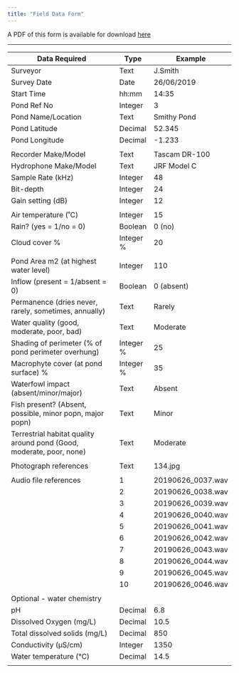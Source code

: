 ```yaml
---
title: "Field Data Form"
---
```



A PDF of this form is available for download [here](PAS_field_data_form_v2.pdf)

***


| **Data  Required**                                           | **Type**   | **Example**       |
| ------------------------------------------------------------ | ---------- | ----------------- |
| Surveyor                                                     | Text       | J.Smith           |
| Survey  Date                                                 | Date       | 26/06/2019        |
| Start Time                                                   | hh:mm      | 14:35             |
| Pond  Ref No                                                 | Integer    | 3                 |
| Pond  Name/Location                                          | Text       | Smithy  Pond      |
| Pond  Latitude                                               | Decimal    | 52.345            |
| Pond  Longitude                                              | Decimal    | -1.233            |
|                                                              |            |                   |
| Recorder Make/Model                                          | Text       | Tascam DR-100     |
| Hydrophone Make/Model                                        | Text       | JRF Model C       |
| Sample Rate  (kHz)                                           | Integer    | 48                |
| Bit-depth                                                    | Integer    | 24                |
| Gain setting  (dB)                                           | Integer    | 12                |
|                                                              |            |                   |
| Air temperature (˚C)                                         | Integer    | 15                |
| Rain? (yes = 1/no = 0)                                       | Boolean    | 0  (no)       |
| Cloud cover %                                                | Integer  % | 20                |
|                                                              |            |                   |
| Pond  Area m2 (at highest water level)                       | Integer    | 110               |
| Inflow  (present = 1/absent = 0)                             | Boolean    | 0  (absent)       |
| Permanence  (dries never, rarely, sometimes, annually)       | Text       | Rarely            |
| Water  quality (good, moderate, poor, bad)                   | Text       | Moderate          |
| Shading  of perimeter (% of pond perimeter overhung)         | Integer  % | 25                |
| Macrophyte  cover (at pond surface) %                        | Integer  % | 35                |
| Waterfowl  impact (absent/minor/major)                       | Text       | Absent            |
| Fish  present? (Absent, possible, minor popn, major popn)    | Text       | Minor             |
| Terrestrial  habitat quality around pond (Good, moderate, poor, none) | Text       | Moderate          |
|                                                              |            |                   |
| Photograph  references                                       | Text       | 134.jpg           |
|                                                              |            |                   |
| Audio  file references                                       | 1          | 20190626_0037.wav |
|                                                              | 2          | 20190626_0038.wav |
|                                                              | 3          | 20190626_0039.wav |
|                                                              | 4          | 20190626_0040.wav |
|                                                              | 5          | 20190626_0041.wav |
|                                                              | 6          | 20190626_0042.wav |
|                                                              | 7          | 20190626_0043.wav |
|                                                              | 8          | 20190626_0044.wav |
|                                                              | 9          | 20190626_0045.wav |
|                                                              | 10         | 20190626_0046.wav |
|                                                              |            |                   |
| Optional - water chemistry                                   |            |                   |
| pH                                                           |  Decimal   |   6.8             |
| Dissolved Oxygen (mg/L)                                      |  Decimal   |   10.5            |
| Total dissolved solids (mg/L)                                |  Decimal   |   850             |
| Conductivity (µS/cm)                                         |  Integer   |   1350            |
| Water temperature (°C)                                       |  Decimal   |   14.5            |
|                                                              |            |                   |



 



